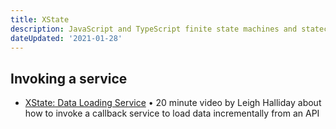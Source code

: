 ```yaml
---
title: XState
description: JavaScript and TypeScript finite state machines and statecharts for the modern web.
dateUpdated: '2021-01-28'
---
```


## Invoking a service

- [XState: Data Loading Service](https://m.youtube.com/watch?v=XaHk9vhmus4&feature=youtu.be) • 20 minute video by Leigh Halliday about how to invoke a callback service to load data incrementally from an API